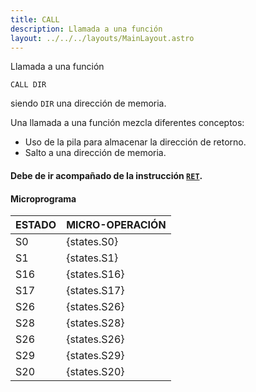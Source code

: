 ```yaml
---
title: CALL
description: Llamada a una función
layout: ../../../layouts/MainLayout.astro
---
```


Llamada a una función

```
CALL DIR
```
siendo `DIR` una dirección de memoria.

Una llamada a una función mezcla diferentes conceptos:
* Uso de la pila para almacenar la dirección de retorno.
* Salto a una dirección de memoria.

#### Debe de ir acompañado de la instrucción [`RET`](/es/instructions/RET).

#### Microprograma
| ESTADO | MICRO-OPERACIÓN |
|:-------|:----------|
| S0 | {states.S0} |
| S1 | {states.S1} |
| S16 | {states.S16} |
| S17 | {states.S17} |
| S26 | {states.S26} |
| S28 | {states.S28} |
| S26 | {states.S26} |
| S29 | {states.S29} |
| S20 | {states.S20} |
